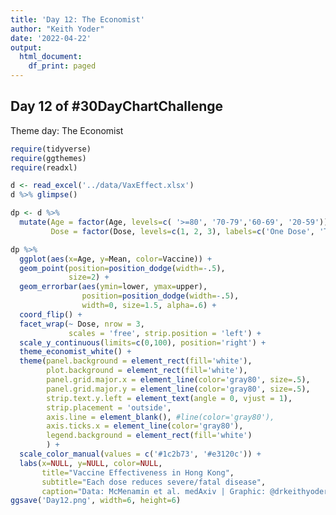 ```yaml
---
title: 'Day 12: The Economist'
author: "Keith Yoder"
date: '2022-04-22'
output:
  html_document:
    df_print: paged
---
```


## Day 12 of \#30DayChartChallenge
Theme day: The Economist

```r
require(tidyverse)
require(ggthemes)
require(readxl)
```

```r
d <- read_excel('../data/VaxEffect.xlsx')
d %>% glimpse()
```

```r
dp <- d %>%
  mutate(Age = factor(Age, levels=c( '>=80', '70-79','60-69', '20-59')),
         Dose = factor(Dose, levels=c(1, 2, 3), labels=c('One Dose', 'Two Doses', 'Three Doses')))
```


```r
dp %>%
  ggplot(aes(x=Age, y=Mean, color=Vaccine)) +
  geom_point(position=position_dodge(width=-.5),
             size=2) +
  geom_errorbar(aes(ymin=lower, ymax=upper),
                position=position_dodge(width=-.5),
                width=0, size=1.5, alpha=.6) +
  coord_flip() +
  facet_wrap(~ Dose, nrow = 3,
             scales = 'free', strip.position = 'left') +
  scale_y_continuous(limits=c(0,100), position='right') +
  theme_economist_white() + 
  theme(panel.background = element_rect(fill='white'),
        plot.background = element_rect(fill='white'),
        panel.grid.major.x = element_line(color='gray80', size=.5),
        panel.grid.major.y = element_line(color='gray80', size=.5),
        strip.text.y.left = element_text(angle = 0, vjust = 1),
        strip.placement = 'outside',
        axis.line = element_blank(), #line(color='gray80'),
        axis.ticks.x = element_line(color='gray80'),
        legend.background = element_rect(fill='white')
        ) +
  scale_color_manual(values = c('#1c2b73', '#e3120c')) +
  labs(x=NULL, y=NULL, color=NULL,
       title="Vaccine Effectiveness in Hong Kong",
       subtitle="Each dose reduces severe/fatal disease",
       caption="Data: McMenamin et al. medAxiv | Graphic: @drkeithyoder | #30DayChartChallenge")
ggsave('Day12.png', width=6, height=6)
```


